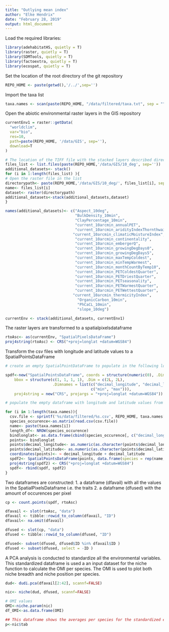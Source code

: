 ```yaml
---
title: "Outlying mean index"
author: "Elke Hendrix"
date: "February 28, 2019"
output: html_document
---
```


Load the required libraries:

```r
library(adehabitatHS, quietly = T)
library(raster, quietly = T)
library(SDMTools, quietly = T)
library(factoextra, quietly = T)
library(ecospat, quietly = T)
```

Set the location of the root directory of the git repository
```r
REPO_HOME <- paste(getwd(),'/../',sep='')
```

Import the taxa list 

```r
taxa.names <- scan(paste(REPO_HOME, "/data/filtered/taxa.txt", sep = ""), sep = "\n", what = character())
```

Open the abiotic environmental raster layers in the GIS repository

```r

currentEnv1 = raster::getData(
  "worldclim", 
  var="bio", 
  res=10, 
  path=paste(REPO_HOME, '/data/GIS', sep=''), 
  download=T
)

# The location of the TIFF file with the stacked layers described directly above
files_list <- list.files(paste(REPO_HOME,'/data/GIS/10_deg', sep=''))
additional_datasets<- stack()
for (i in 1:length(files_list) ){
# Open the raster file in the list
directorypath<- paste(REPO_HOME,'/data/GIS/10_deg/', files_list[i], sep='')
name<- files_list[i]
dataset<- raster(directorypath)
additional_datasets<-stack(additional_datasets,dataset)
}

names(additional_datasets)<- c("Aspect_10deg", 
                               "BulkDensity_10min", 
                               "ClayPercentage_10min", 
                               "current_10arcmin_annualPET", 
                               "current_10arcmin_aridityIndexThornthwaite", 
                              "current_10arcmin_climaticMoistureIndex",
                               "current_10arcmin_continentality",
                               "current_10arcmin_embergerQ",
                               "current_10arcmin_growingDegDays0", 
                               "current_10arcmin_growingDegDays5", 
                               "current_10arcmin_maxTempColdest", 
                               "current_10arcmin_minTempWarmest",
                               "current_10arcmin_monthCountByTemp10",
                               "current_10arcmin_PETColdestQuarter",
                               "current_10arcmin_PETDriestQuarter",
                               "current_10arcmin_PETseasonality",
                               "current_10arcmin_PETWarmestQuarter",
                               "current_10arcmin_PETWettestQuarter",
                              "current_10arcmin_thermicityIndex",          
                                "OrganicCarbon_10min",
                                "PhCaCL_10min", 
                                "slope_10deg")

currentEnv <- stack(additional_datasets, currentEnv1)

```

The raster layers are transformed to a spatialpixelsdataframe

```r
rtoAsc<- as(currentEnv, "SpatialPixelsDataFrame")
proj4string(rtoAsc) <- CRS("+proj=longlat +datum=WGS84")
```


Transform the csv files with longitude and latitude values to a SpatialPointsDataFrame

```r
# create an empty SpatialPointDataFrame to populate in the following loop

spdf<-new("SpatialPointsDataFrame", coords = structure(numeric(0), .Dim = c(0L, 2L),                  .Dimnames = list(NULL, c("decimal_longitude", "decimal_latitude"))),  
    bbox = structure(c(1, 1, 1, 1), .Dim = c(2L, 2L),                         
                     .Dimnames = list(c("decimal_longitude", "decimal_latitude"),
                                      c("min", "max"))),
    proj4string = new("CRS", projargs = "+proj=longlat +datum=WGS84")) 

# populate the empty dataframe with longitude and latitude values from the taxa list

for (i in 1:length(taxa.names)){
  csv.file <- sprintf('%s/data/filtered/%s.csv', REPO_HOME, taxa.names[i])
  species_occurence<-as.matrix(read.csv(csv.file))
  name<- paste(taxa.names[i])
  length_df<- NROW(species_occurence)
  bindlonglat<- as.data.frame(cbind(species_occurence[, c("decimal_longitude", "decimal_latitude")]))
  points<- bindlonglat
  points$decimal_longitude<- as.numeric(as.character(points$decimal_longitude))
  points$decimal_latitude<- as.numeric(as.character(points$decimal_latitude))
  coordinates(points)<- ~ decimal_longitude + decimal_latitude
  spdf2<- SpatialPointsDataFrame(points, data.frame(species = rep(name, length_df)), proj4string = CRS)
  proj4string(spdf2) <- CRS("+proj=longlat +datum=WGS84")
  spdf<- rbind(spdf, spdf2)
}

```

Two dataframes are constructed:
1. a dataframe (dfavail) with all the values in the SpatialPixelsDataframe i.e. the traits 
2. a dataframe (dfused) with the amount of occurences per pixel  

```r
cp <- count.points(spdf, rtoAsc)

dfavail <- slot(rtoAsc, "data")
dfavail <- tibble::rowid_to_column(dfavail, "ID")
dfavail<- na.omit(dfavail)

dfused <- slot(cp, "data")
dfused <- tibble::rowid_to_column(dfused, "ID")

dfused<- subset(dfused, dfused$ID %in% dfavail$ID )
dfused <- subset(dfused, select = -ID )
```

A PCA analysis is conducted to standardize all the environmental variables. This standardized dataframe is used a an input dataset for the niche function to calculate the OMI per species. The OMI is used to plot both niche breadth and niche position per species. 

```r
dud<- dudi.pca(dfavail[2:42], scannf=FALSE)
```


```r
nic<- niche(dud, dfused, scannf=FALSE)

# OMI values 
OMI<-niche.param(nic)
df_OMI<-as.data.frame(OMI)

## This dataframe shows the averages per species for the standardized environmental variables
p<-nic$tab



```
